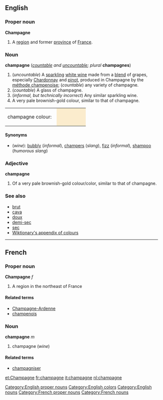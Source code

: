 ==English==
===Proper noun===
[[Category:English proper nouns]]
[[Category:English colors]]

{{wikipedia}}
'''Champagne'''
#A [[region]] and former [[province]] of [[France]].

===Noun===
[[Category:English nouns]]
'''champagne''' (''[[countable]] and [[uncountable]]; plural'' '''champagnes''')

#(''uncountable'') A [[sparkling]] [[white wine]] made from a [[blend]] of grapes, especially [[Chardonnay]] and [[pinot]], produced in Champagne by the [[méthode champenoise]]; (''countable'') any variety of champagne.
#(''countable'') A glass of champagne.
#(''informal, but technically incorrect'') Any similar sparkling wine.
#A very pale brownish-gold colour, similar to that of champagne.
<table><tr><td>champagne colour: &nbsp;</td>
<td bgcolor="#FBECCD" width="80">&nbsp; </td></tr></table>

====Synonyms====
*(''wine''): [[bubbly]] (''informal''), [[champers]] (''slang''), [[fizz]] (''informal''), [[shampoo]] (''humorous slang'')

===Adjective===
'''champagne'''

#Of a very pale brownish-gold colour/color, similar to that of champagne.

===See also===
*[[brut]]
*[[cava]]
*[[doux]]
*[[demi-sec]]
*[[sec]]
*[[Wiktionary_Appendix:Colours|Wiktionary's appendix of colours]]

----
==French==
===Proper noun===
[[Category:French proper nouns]]
'''Champagne''' ''f''

#A region in the northeast of France

====Related terms====
*[[Champagne-Ardenne]]
*[[champenois]]

===Noun===
[[Category:French nouns]]
'''champagne''' ''m''

#champagne (''wine'')

====Related terms====
*[[champagniser]]

[[et:Champagne]]
[[fr:champagne]]
[[it:champagne]]
[[nl:champagne]]